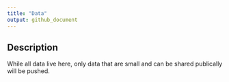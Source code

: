 ```yaml
---
title: "Data"
output: github_document
---
```


## Description

While all data live here, only data that are small and can be shared publically will be pushed.

